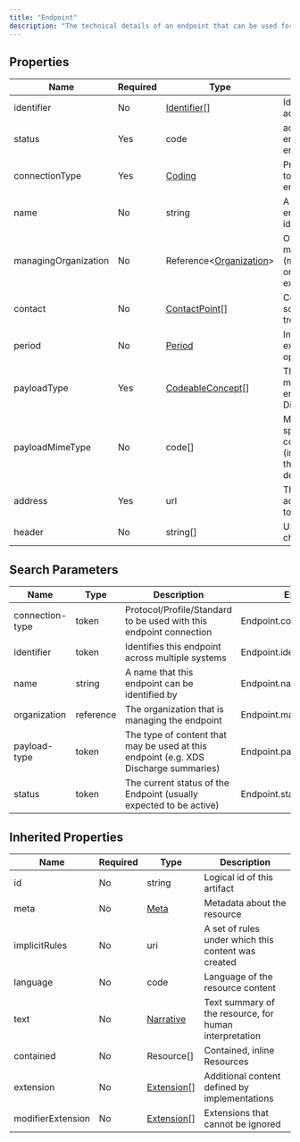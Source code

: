 ```yaml
---
title: "Endpoint"
description: "The technical details of an endpoint that can be used for electronic services, such as for web services providing XDS.b or a REST endpoint for another FHIR server. This may include any security context information."
---
```


## Properties

| Name                 | Required | Type                                                                      | Description                                                                                                                  |
| -------------------- | -------- | ------------------------------------------------------------------------- | ---------------------------------------------------------------------------------------------------------------------------- |
| identifier           | No       | [Identifier](/medical-api/fhir/data-types/identifier)[]                   | Identifies this endpoint across multiple systems                                                                             |
| status               | Yes      | code                                                                      | active / suspended / error / off / entered-in-error / test                                                                   |
| connectionType       | Yes      | [Coding](/medical-api/fhir/data-types/coding)                             | Protocol/Profile/Standard to be used with this endpoint connection                                                           |
| name                 | No       | string                                                                    | A name that this endpoint can be identified by                                                                               |
| managingOrganization | No       | Reference&lt;[Organization](/medical-api/fhir/resources/organization)&gt; | Organization that manages this endpoint (might not be the organization that exposes the endpoint)                            |
| contact              | No       | [ContactPoint](/medical-api/fhir/data-types/contactpoint)[]               | Contact details for source (e.g. troubleshooting)                                                                            |
| period               | No       | [Period](/medical-api/fhir/data-types/period)                             | Interval the endpoint is expected to be operational                                                                          |
| payloadType          | Yes      | [CodeableConcept](/medical-api/fhir/data-types/codeableconcept)[]         | The type of content that may be used at this endpoint (e.g. XDS Discharge summaries)                                         |
| payloadMimeType      | No       | code[]                                                                    | Mimetype to send. If not specified, the content could be anything (including no payload, if the connectionType defined this) |
| address              | Yes      | url                                                                       | The technical base address for connecting to this endpoint                                                                   |
| header               | No       | string[]                                                                  | Usage depends on the channel type                                                                                            |

## Search Parameters

| Name            | Type      | Description                                                                          | Expression                    |
| --------------- | --------- | ------------------------------------------------------------------------------------ | ----------------------------- |
| connection-type | token     | Protocol/Profile/Standard to be used with this endpoint connection                   | Endpoint.connectionType       |
| identifier      | token     | Identifies this endpoint across multiple systems                                     | Endpoint.identifier           |
| name            | string    | A name that this endpoint can be identified by                                       | Endpoint.name                 |
| organization    | reference | The organization that is managing the endpoint                                       | Endpoint.managingOrganization |
| payload-type    | token     | The type of content that may be used at this endpoint (e.g. XDS Discharge summaries) | Endpoint.payloadType          |
| status          | token     | The current status of the Endpoint (usually expected to be active)                   | Endpoint.status               |

## Inherited Properties

| Name              | Required | Type                                                  | Description                                            |
| ----------------- | -------- | ----------------------------------------------------- | ------------------------------------------------------ |
| id                | No       | string                                                | Logical id of this artifact                            |
| meta              | No       | [Meta](/medical-api/fhir/data-types/meta)             | Metadata about the resource                            |
| implicitRules     | No       | uri                                                   | A set of rules under which this content was created    |
| language          | No       | code                                                  | Language of the resource content                       |
| text              | No       | [Narrative](/medical-api/fhir/data-types/narrative)   | Text summary of the resource, for human interpretation |
| contained         | No       | Resource[]                                            | Contained, inline Resources                            |
| extension         | No       | [Extension](/medical-api/fhir/data-types/extension)[] | Additional content defined by implementations          |
| modifierExtension | No       | [Extension](/medical-api/fhir/data-types/extension)[] | Extensions that cannot be ignored                      |
